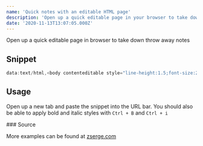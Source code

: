 ```yaml
---
name: 'Quick notes with an editable HTML page'
description: 'Open up a quick editable page in your browser to take down notes'
date: '2020-11-13T13:07:05.000Z'
---
```


Open up a quick editable page in browser to take down throw away notes

## Snippet

```js
data:text/html,<body contenteditable style="line-height:1.5;font-size:20px;">
```

## Usage

Open up a new tab and paste the snippet into the URL bar. You should also be able to apply bold and italic styles with `Ctrl + B` and `Ctrl + i`


### Source

More examples can be found at [zserge.com](https://zserge.com/posts/awfice/)
